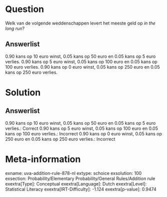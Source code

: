 Question
========

Welk van de volgende weddenschappen levert het meeste geld op *in the
long run*?

Answerlist
----------

0.90 kans op 10 euro winst, 0.05 kans op 50 euro en 0.05 kans op 5 euro verlies.
0.90 kans op 5 euro winst, 0.05 kans op 100 euro en 0.05 kans op 100 euro verlies.
0.90 kans op 0 euro winst, 0.05 kans op 250 euro en 0.05 kans op 250 euro verlies.

Solution
========

Answerlist
----------

0.90 kans op 10 euro winst, 0.05 kans op 50 euro en 0.05 kans op 5 euro verlies.: Correct
0.90 kans op 5 euro winst, 0.05 kans op 100 euro en 0.05 kans op 100 euro verlies.: Incorrect
0.90 kans op 0 euro winst, 0.05 kans op 250 euro en 0.05 kans op 250 euro verlies.: Incorrect

Meta-information
================
exname: uva-addition-rule-878-nl
extype: schoice
exsolution: 100
exsection: Probability/Elementary Probability/General Rules/Addition rule
exextra[Type]: Conceptual
exextra[Language]: Dutch
exextra[Level]: Statistical Literacy
exextra[IRT-Difficulty]: -1.124
exextra[p-value]: 0.9474
